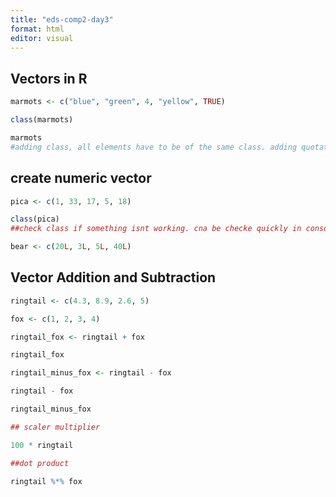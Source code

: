 ```yaml
---
title: "eds-comp2-day3"
format: html
editor: visual
---
```


## Vectors in R

```r
marmots <- c("blue", "green", 4, "yellow", TRUE)

class(marmots)

marmots
#adding class, all elements have to be of the same class. adding quotations makes character
```

## create numeric vector

```r
pica <- c(1, 33, 17, 5, 18)

class(pica)
##check class if something isnt working. cna be checke quickly in console

```

```r
bear <- c(20L, 3L, 5L, 40L)
```

## Vector Addition and Subtraction

```r
ringtail <- c(4.3, 8.9, 2.6, 5)

fox <- c(1, 2, 3, 4)

ringtail_fox <- ringtail + fox

ringtail_fox

ringtail_minus_fox <- ringtail - fox

ringtail - fox

ringtail_minus_fox

## scaler multiplier

100 * ringtail

##dot product

ringtail %*% fox
```
